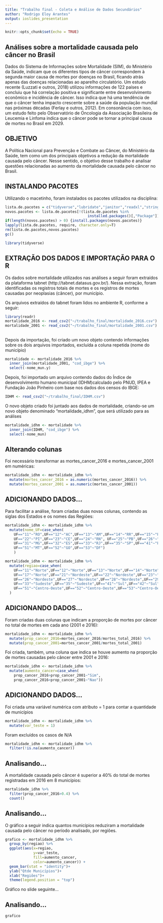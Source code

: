 ```yaml
---
title: "Trabalho final - Coleta e Análise de Dados Secundários"
author: "Rodrigo Eloy Arantes"
output: ioslides_presentation
---
```


```r
knitr::opts_chunk$set(echo = TRUE)
```

## Análises sobre a mortalidade causada pelo câncer no Brasil 

Dados do Sistema de Informações sobre Mortalidade (SIM), do Ministério da Saúde, indicam que os diferentes tipos de câncer correspondem à segunda maior causa de mortes por doenças no Brasil, ficando atrás apenas das doenças relacionadas ao aparelho circulatório. Um estudo recente (Luzzati e outros, 2018) utilizou informações de 122 países e concluiu que há correlação positiva e significante entre desenvolvimento econômico e incidência de câncer. Isso indica que há uma tendência de que o câncer tenha impacto crescente sobre a saúde da população mundial nas próximas décadas (Ferlay e outros, 2012). Em consonância com isso, um estudo feito pelo Observatório de Oncologia da Associação Brasileira de Leucemia e Linfoma indica que o câncer pode se tornar a principal causa de mortes no Brasil em 2029.

## OBJETIVO

A Política Nacional para Prevenção e Combate ao Câncer, do Ministério da Saúde, tem como um dos principais objetivos a redução da mortalidade causada pelo câncer. Nesse sentido, o objetivo desse trabalho é analisar questões relacionadas ao aumento da mortalidade causada pelo câncer no Brasil.

## INSTALANDO PACOTES
Utilizando o macetinho, foram instalados os pacotes utilizados na disciplina:

```r
lista.de.pacotes = c("tidyverse","lubridate","janitor","readxl","stringr","repmis") #
novos.pacotes <- lista.de.pacotes[!(lista.de.pacotes %in%
                                      installed.packages()[,"Package"])]
if(length(novos.pacotes) > 0) {install.packages(novos.pacotes)}
lapply(lista.de.pacotes, require, character.only=T)
rm(lista.de.pacotes,novos.pacotes)
gc()

library(tidyverse)
```


## EXTRAÇÃO DOS DADOS E IMPORTAÇÃO PARA O R

Os dados sobre mortalidade utilizados nas análises a seguir foram extraídos da plataforma tabnet (http://tabnet.datasus.gov.br/). Nessa extração, foram identificadas os registros totais de mortes e os registros de mortes causadas por neoplasias (câncer), por município.

Os arquivos extraídos do tabnet foram lidos no ambiente R, conforme a seguir:

```r
library(readr)
mortalidade_2016 <- read_csv2("~/trabalho_final/mortalidade_2016.csv")
mortalidade_2001 <- read_csv2("~/trabalho_final/mortalidade_2001.csv")
```

##
Depois da importação, foi criado um novo objeto contendo informações sobre os dois arquivos importados, excluída a coluna repetida (nome do município)
```r
mortalidade <- mortalidade_2016 %>% 
  inner_join(mortalidade_2001, "cod_ibge") %>% 
  select(-nome_mun.y)
```

Depois, foi importado um arquivo contendo dados do Índice de desenvolvimento humano municipal (IDHM)calculado pelo PNUD, IPEA e Fundação João Pinheiro com base nos dados dos censos do IBGE:

```r
IDHM <- read_csv2("~/trabalho_final/IDHM.csv")
```

O novo objeto criado foi juntado aos dados de mortalidade, criando-se um novo objeto denominado "mortalidade_idhm", que será utilizado para as análises

```r
mortalidade_idhm <- mortalidade %>% 
  inner_join(IDHM, "cod_ibge") %>% 
  select(-nome_mun)
```


## Alterando colunas

Foi necessário transformar as mortes_cancer_2016 e mortes_cancer_2001 em numéricas:

```r
mortalidade_idhm <- mortalidade_idhm %>% 
  mutate(mortes_cancer_2016 = as.numeric(mortes_cancer_2016)) %>% 
  mutate(mortes_cancer_2001 = as.numeric(mortes_cancer_2001))
```


## ADICIONANDO DADOS...

Para facilitar a análise, foram criadas duas novas colunas, contendo as siglas dos Estados e os nomes das Regiões:

```r
mortalidade_idhm <- mortalidade_idhm %>% 
  mutate(nome_UF=case_when(
    UF=="11"~"RO",UF=="12"~"AC",UF=="13"~"AM",UF=="14"~"RR",UF=="15"~"PA",UF=="16"~"AP",UF=="17"~"TO",UF=="21"~"MA",
    UF=="22"~"PI",UF=="23"~"CE",UF=="24"~"RN", UF=="25"~"PB",UF=="26"~"PE",UF=="27"~"AL",UF=="28"~"SE",UF=="29"~"BA",
    UF=="31"~"MG",UF=="32"~"ES",UF=="33"~"RJ",UF=="35"~"SP",UF=="41"~"PR",UF=="42"~"SC",UF=="43"~"RS",UF=="50"~"MS",
    UF=="51"~"MT",UF=="52"~"GO",UF=="53"~"DF")
    )
```

```r
mortalidade_idhm <- mortalidade_idhm %>% 
  mutate(regiao=case_when(
    UF=="11"~"Norte",UF=="12"~"Norte",UF=="13"~"Norte",UF=="14"~"Norte",UF=="15"~"Norte",UF=="16"~"Norte",
    UF=="17"~"Norte",UF=="21"~"Nordeste",UF=="22"~"Nordeste",UF=="23"~"Nordeste",UF=="24"~"Nordeste",UF=="25"~"Nordeste",
    UF=="26"~"Nordeste",UF=="27"~"Nordeste",UF=="28"~"Nordeste",UF=="29"~"Nordeste",UF=="31"~"Sudeste",UF=="32"~"Sudeste",
    UF=="33"~"Sudeste",UF=="35"~"Sudeste",UF=="41"~"Sul",UF=="42"~"Sul",UF=="43"~"Sul",UF=="50"~"Centro-Oeste",
    UF=="51"~"Centro-Oeste",UF=="52"~"Centro-Oeste",UF=="53"~"Centro-Oeste")
  )

```

## ADICIONANDO DADOS...

Foram criadas duas colunas que indicam a proporção de mortes por câncer no total de mortes em cada ano (2001 e 2016):
```r
mortalidade_idhm <- mortalidade_idhm %>%
  mutate(prop_cancer_2016=mortes_cancer_2016/mortes_total_2016) %>% 
  mutate(prop_cancer_2001=mortes_cancer_2001/mortes_total_2001)
```

Foi criada, também, uma coluna que indica se houve aumento na proporção de mortes causadas pelo câncer entre 2001 e 2016:

```r
mortalidade_idhm <- mortalidade_idhm %>%
  mutate(aumento_cancer=case_when(
    prop_cancer_2016>prop_cancer_2001~"Sim",
    prop_cancer_2016<prop_cancer_2001~"Nao"))
```


## ADICIONANDO DADOS...

Foi criada uma variável numérica com atributo = 1 para contar a quantidade de municípios

```r
mortalidade_idhm <- mortalidade_idhm %>%
  mutate(var_teste = 1)
```

Foram excluídos os casos de N/A

```r
mortalidade_idhm <- mortalidade_idhm %>%
  filter(!is.na(aumento_cancer))
```

## Analisando...

A mortalidade causada pelo câncer é superior a 40% do total de mortes registradas em 2016 em 8 municípios: 
```r
mortalidade_idhm %>% 
  filter(prop_cancer_2016>0.4) %>% 
  count()
```



## Analisando...

O gráfico a seguir indica quantos municípios reduziram a mortalidade causada pelo câncer no período analisado, por regiões.

```r
grafico <- mortalidade_idhm %>%
  group_by(regiao) %>% 
  ggplot(aes(x=regiao, 
             y=var_teste,
             fill=aumento_cancer,
             color=aumento_cancer)) +
  geom_bar(stat = "identity")+
  ylab("Qtde Municípios")+
  xlab("Regiões")+
  theme(legend.position = "top")
```


Gráfico no slide seguinte...

## Analisando...
```r
grafico
```



